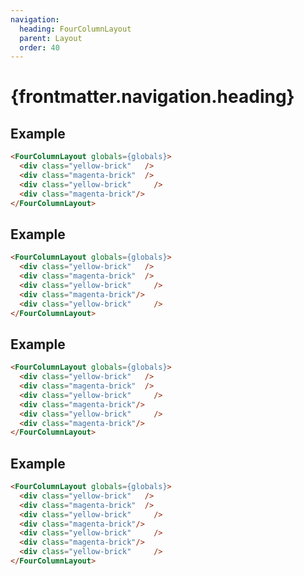 ```yaml
---
navigation:
  heading: FourColumnLayout
  parent: Layout
  order: 40
---
```


# {frontmatter.navigation.heading}
## Example
```html
<FourColumnLayout globals={globals}>
  <div class="yellow-brick"   />
  <div class="magenta-brick"  />
  <div class="yellow-brick"     />
  <div class="magenta-brick"/>
</FourColumnLayout>
```
<FourColumnLayout globals={globals}>
  <div class="yellow-brick"   />
  <div class="magenta-brick"  />
  <div class="yellow-brick"     />
  <div class="magenta-brick"/>
</FourColumnLayout>

## Example
```html
<FourColumnLayout globals={globals}>
  <div class="yellow-brick"   />
  <div class="magenta-brick"  />
  <div class="yellow-brick"     />
  <div class="magenta-brick"/>
  <div class="yellow-brick"     />
</FourColumnLayout>
```
<FourColumnLayout globals={globals}>
  <div class="yellow-brick"   />
  <div class="magenta-brick"  />
  <div class="yellow-brick"     />
  <div class="magenta-brick"/>
  <div class="yellow-brick"     />
</FourColumnLayout>

## Example
```html
<FourColumnLayout globals={globals}>
  <div class="yellow-brick"   />
  <div class="magenta-brick"  />
  <div class="yellow-brick"     />
  <div class="magenta-brick"/>
  <div class="yellow-brick"     />
  <div class="magenta-brick"/>
</FourColumnLayout>
```
<FourColumnLayout globals={globals}>
  <div class="yellow-brick"   />
  <div class="magenta-brick"  />
  <div class="yellow-brick"     />
  <div class="magenta-brick"/>
  <div class="yellow-brick"     />
  <div class="magenta-brick"/>
</FourColumnLayout>

## Example
```html
<FourColumnLayout globals={globals}>
  <div class="yellow-brick"   />
  <div class="magenta-brick"  />
  <div class="yellow-brick"     />
  <div class="magenta-brick"/>
  <div class="yellow-brick"     />
  <div class="magenta-brick"/>
  <div class="yellow-brick"     />
</FourColumnLayout>
```
<FourColumnLayout globals={globals}>
  <div class="yellow-brick"   />
  <div class="magenta-brick"  />
  <div class="yellow-brick"     />
  <div class="magenta-brick"/>
  <div class="yellow-brick"     />
  <div class="magenta-brick"/>
  <div class="yellow-brick"     />
</FourColumnLayout>
